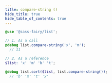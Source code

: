 ```yaml
---
title: compare-string ()
hide_title: true
hide_table_of_contents: true
---
```


<DocPage fieldName="compare-string" fieldType="function" spec={Spec}><CompareLogicCallout /></DocPage>

```scss
@use '@sass-fairy/list';

// 1. As a call
@debug list.compare-string('x', 'm');
  // 11

// 2. As a reference
$list: 'x' 'm' 'b' 't';

@debug list.sort($list, list.compare-string());
  // 'b' 'm' 't' 'x'
```
